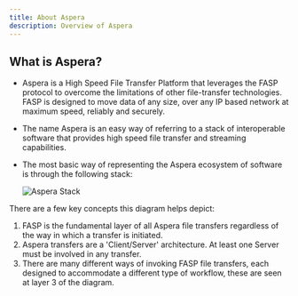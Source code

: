 ```yaml
---
title: About Aspera
description: Overview of Aspera
---
```


## What is Aspera?

- Aspera is a High Speed File Transfer Platform that leverages the FASP protocol to
  overcome the limitations of other file-transfer technologies. FASP is designed to move
  data of any size, over any IP based network at maximum speed, reliably and securely.
- The name Aspera is an easy way of referring to a stack of interoperable software that
  provides high speed file transfer and streaming capabilities.
- The most basic way of representing the Aspera ecosystem of software is through the
  following stack:

  ![Aspera Stack](./images/stack.png)

There are a few key concepts this diagram helps depict:

1. FASP is the fundamental layer of all Aspera file transfers regardless of the way in
   which a transfer is initiated.
1. Aspera transfers are a 'Client/Server' architecture. At least one Server must be
   involved in any transfer.
1. There are many different ways of invoking FASP file transfers, each designed to
   accommodate a different type of workflow, these are seen at layer 3 of the diagram.
